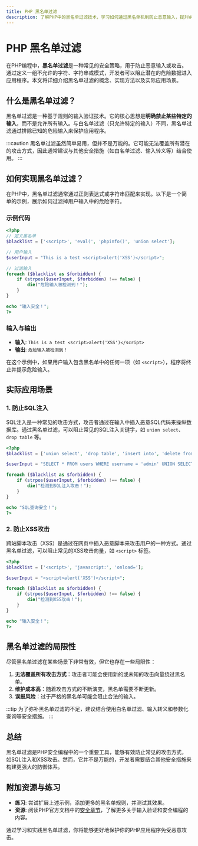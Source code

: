 ```yaml
---
title: PHP 黑名单过滤
description: 了解PHP中的黑名单过滤技术，学习如何通过黑名单机制防止恶意输入，提升Web应用的安全性。
---
```


# PHP 黑名单过滤

在PHP编程中，**黑名单过滤**是一种常见的安全策略，用于防止恶意输入或攻击。通过定义一组不允许的字符、字符串或模式，开发者可以阻止潜在的危险数据进入应用程序。本文将详细介绍黑名单过滤的概念、实现方法以及实际应用场景。

## 什么是黑名单过滤？

黑名单过滤是一种基于规则的输入验证技术。它的核心思想是**明确禁止某些特定的输入**，而不是允许所有输入。与白名单过滤（只允许特定的输入）不同，黑名单过滤通过排除已知的危险输入来保护应用程序。

:::caution
黑名单过滤虽然简单易用，但并不是万能的。它可能无法覆盖所有潜在的攻击方式，因此通常建议与其他安全措施（如白名单过滤、输入转义等）结合使用。
:::

## 如何实现黑名单过滤？

在PHP中，黑名单过滤通常通过正则表达式或字符串匹配来实现。以下是一个简单的示例，展示如何过滤掉用户输入中的危险字符。

### 示例代码

```php
<?php
// 定义黑名单
$blacklist = ['<script>', 'eval(', 'phpinfo()', 'union select'];

// 用户输入
$userInput = "This is a test <script>alert('XSS')</script>";

// 过滤输入
foreach ($blacklist as $forbidden) {
    if (strpos($userInput, $forbidden) !== false) {
        die("危险输入被检测到！");
    }
}

echo "输入安全！";
?>
```

### 输入与输出

- **输入**: `This is a test <script>alert('XSS')</script>`
- **输出**: `危险输入被检测到！`

在这个示例中，如果用户输入包含黑名单中的任何一项（如 `<script>`），程序将终止并提示危险输入。

## 实际应用场景

### 1. 防止SQL注入

SQL注入是一种常见的攻击方式，攻击者通过在输入中插入恶意SQL代码来操纵数据库。通过黑名单过滤，可以阻止常见的SQL注入关键字，如 `union select`、`drop table` 等。

```php
<?php
$blacklist = ['union select', 'drop table', 'insert into', 'delete from'];

$userInput = "SELECT * FROM users WHERE username = 'admin' UNION SELECT * FROM passwords";

foreach ($blacklist as $forbidden) {
    if (strpos($userInput, $forbidden) !== false) {
        die("检测到SQL注入攻击！");
    }
}

echo "SQL查询安全！";
?>
```

### 2. 防止XSS攻击

跨站脚本攻击（XSS）是通过在网页中插入恶意脚本来攻击用户的一种方式。通过黑名单过滤，可以阻止常见的XSS攻击向量，如 `<script>` 标签。

```php
<?php
$blacklist = ['<script>', 'javascript:', 'onload='];

$userInput = "<script>alert('XSS')</script>";

foreach ($blacklist as $forbidden) {
    if (strpos($userInput, $forbidden) !== false) {
        die("检测到XSS攻击！");
    }
}

echo "输入安全！";
?>
```

## 黑名单过滤的局限性

尽管黑名单过滤在某些场景下非常有效，但它也存在一些局限性：

1. **无法覆盖所有攻击方式**：攻击者可能会使用新的或未知的攻击向量绕过黑名单。
2. **维护成本高**：随着攻击方式的不断演变，黑名单需要不断更新。
3. **误报风险**：过于严格的黑名单可能会阻止合法的输入。

:::tip
为了弥补黑名单过滤的不足，建议结合使用白名单过滤、输入转义和参数化查询等安全措施。
:::

## 总结

黑名单过滤是PHP安全编程中的一个重要工具，能够有效防止常见的攻击方式，如SQL注入和XSS攻击。然而，它并不是万能的，开发者需要结合其他安全措施来构建更强大的防御体系。

## 附加资源与练习

- **练习**: 尝试扩展上述示例，添加更多的黑名单规则，并测试其效果。
- **资源**: 阅读PHP官方文档中的[安全章节](https://www.php.net/manual/en/security.php)，了解更多关于输入验证和安全编程的内容。

通过学习和实践黑名单过滤，你将能够更好地保护你的PHP应用程序免受恶意攻击。